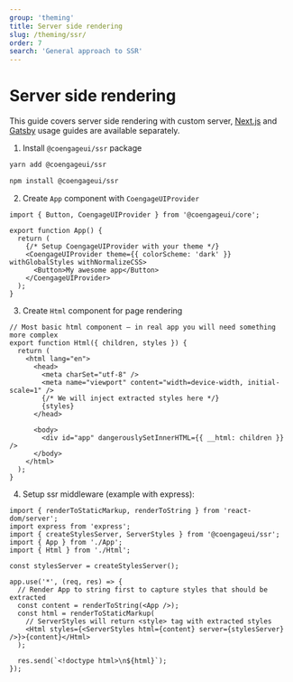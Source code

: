 ```yaml
---
group: 'theming'
title: Server side rendering
slug: /theming/ssr/
order: 7
search: 'General approach to SSR'
---
```


# Server side rendering

This guide covers server side rendering with custom server, [Next.js](/theming/next/) and [Gatsby](/theming/gatsby/)
usage guides are available separately.

1. Install `@coengageui/ssr` package

```bash
yarn add @coengageui/ssr

npm install @coengageui/ssr
```

2. Create `App` component with `CoengageUIProvider`

```tsx
import { Button, CoengageUIProvider } from '@coengageui/core';

export function App() {
  return (
    {/* Setup CoengageUIProvider with your theme */}
    <CoengageUIProvider theme={{ colorScheme: 'dark' }} withGlobalStyles withNormalizeCSS>
      <Button>My awesome app</Button>
    </CoengageUIProvider>
  );
}
```

3. Create `Html` component for page rendering

```tsx
// Most basic html component – in real app you will need something more complex
export function Html({ children, styles }) {
  return (
    <html lang="en">
      <head>
        <meta charSet="utf-8" />
        <meta name="viewport" content="width=device-width, initial-scale=1" />
        {/* We will inject extracted styles here */}
        {styles}
      </head>

      <body>
        <div id="app" dangerouslySetInnerHTML={{ __html: children }} />
      </body>
    </html>
  );
}
```

4. Setup ssr middleware (example with express):

```tsx
import { renderToStaticMarkup, renderToString } from 'react-dom/server';
import express from 'express';
import { createStylesServer, ServerStyles } from '@coengageui/ssr';
import { App } from './App';
import { Html } from './Html';

const stylesServer = createStylesServer();

app.use('*', (req, res) => {
  // Render App to string first to capture styles that should be extracted
  const content = renderToString(<App />);
  const html = renderToStaticMarkup(
    // ServerStyles will return <style> tag with extracted styles
    <Html styles={<ServerStyles html={content} server={stylesServer} />}>{content}</Html>
  );

  res.send(`<!doctype html>\n${html}`);
});
```
